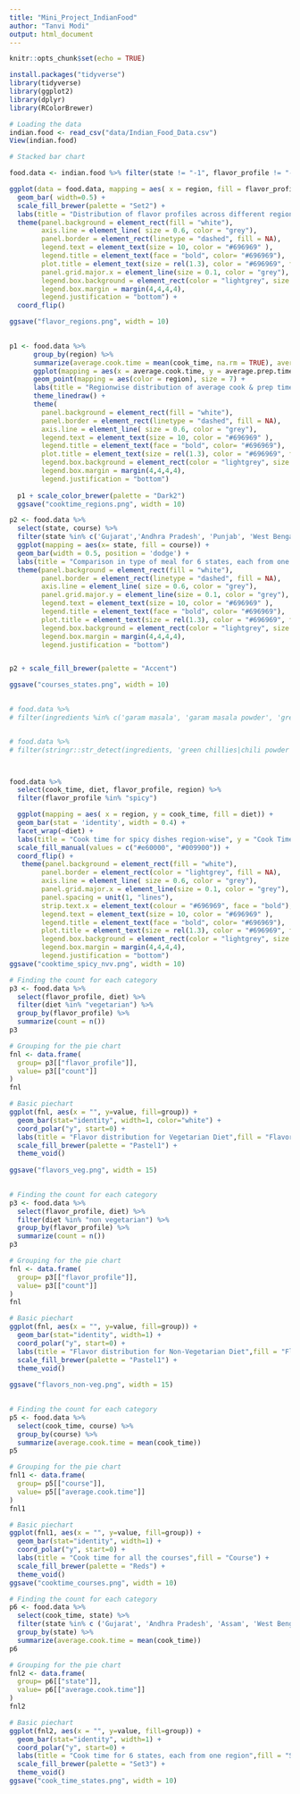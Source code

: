 ```yaml
---
title: "Mini_Project_IndianFood"
author: "Tanvi Modi"
output: html_document
---
```


```r
knitr::opts_chunk$set(echo = TRUE)
```


```r

install.packages("tidyverse")
library(tidyverse)
library(ggplot2)
library(dplyr)
library(RColorBrewer)

# Loading the data
indian.food <- read_csv("data/Indian_Food_Data.csv")
View(indian.food)

# Stacked bar chart

food.data <- indian.food %>% filter(state != "-1", flavor_profile != "-1", region != "-1", prep_time != "-1", cook_time != "-1")

ggplot(data = food.data, mapping = aes( x = region, fill = flavor_profile )) +
  geom_bar( width=0.5) +
  scale_fill_brewer(palette = "Set2") +
  labs(title = "Distribution of flavor profiles across different regions of India", x = "Region", y = "Count", fill = " Flavor") +
  theme(panel.background = element_rect(fill = "white"),
        axis.line = element_line( size = 0.6, color = "grey"),
        panel.border = element_rect(linetype = "dashed", fill = NA),
        legend.text = element_text(size = 10, color = "#696969" ),
        legend.title = element_text(face = "bold", color= "#696969"),
        plot.title = element_text(size = rel(1.3), color = "#696969", face = "bold"),
        panel.grid.major.x = element_line(size = 0.1, color = "grey"),
        legend.box.background = element_rect(color = "lightgrey", size = 0.2),
        legend.box.margin = margin(4,4,4,4),
        legend.justification = "bottom") +
  coord_flip()

ggsave("flavor_regions.png", width = 10)
        
```

```r

p1 <- food.data %>% 
      group_by(region) %>% 
      summarize(average.cook.time = mean(cook_time, na.rm = TRUE), average.prep.time = mean(prep_time, na.rm = TRUE)) %>%
      ggplot(mapping = aes(x = average.cook.time, y = average.prep.time)) +
      geom_point(mapping = aes(color = region), size = 7) +
      labs(title = "Regionwise distribution of average cook & prep time of dishes", x = " Average Cook Time (minutes)", y = " Average Prep Time (minutes)", color = "Region") + 
      theme_linedraw() +
      theme(
        panel.background = element_rect(fill = "white"),
        panel.border = element_rect(linetype = "dashed", fill = NA),
        axis.line = element_line( size = 0.6, color = "grey"),
        legend.text = element_text(size = 10, color = "#696969" ),
        legend.title = element_text(face = "bold", color= "#696969"),
        plot.title = element_text(size = rel(1.3), color = "#696969", face = "bold"),
        legend.box.background = element_rect(color = "lightgrey", size = 0.2),
        legend.box.margin = margin(4,4,4,4),
        legend.justification = "bottom")
    
  p1 + scale_color_brewer(palette = "Dark2") 
  ggsave("cooktime_regions.png", width = 10)

```

```r

p2 <- food.data %>% 
  select(state, course) %>%
  filter(state %in% c('Gujarat','Andhra Pradesh', 'Punjab', 'West Bengal', 'Maharashtra', 'Assam')) %>%
  ggplot(mapping = aes(x= state, fill = course)) +
  geom_bar(width = 0.5, position = 'dodge') + 
  labs(title = "Comparison in type of meal for 6 states, each from one region", x = "State", y = "Count", fill = "Course") +
  theme(panel.background = element_rect(fill = "white"),
        panel.border = element_rect(linetype = "dashed", fill = NA),
        axis.line = element_line( size = 0.6, color = "grey"),
        panel.grid.major.y = element_line(size = 0.1, color = "grey"),
        legend.text = element_text(size = 10, color = "#696969" ),
        legend.title = element_text(face = "bold", color= "#696969"),
        plot.title = element_text(size = rel(1.3), color = "#696969", face = "bold"),
        legend.box.background = element_rect(color = "lightgrey", size = 0.2),
        legend.box.margin = margin(4,4,4,4),
        legend.justification = "bottom") 


p2 + scale_fill_brewer(palette = "Accent") 

ggsave("courses_states.png", width = 10)
  
```


```r

# food.data %>%
# filter(ingredients %in% c('garam masala', 'garam masala powder', 'green chillies', 'chili powder', 'chili', 'chillies', 'red chilli' , 'green chili', 'black pepper'))


# food.data %>%
# filter(stringr::str_detect(ingredients, 'green chillies|chili powder|garam masala|garam masala powder|chili|chillies|red chilli|green chili|black pepper'))



food.data %>%
  select(cook_time, diet, flavor_profile, region) %>%
  filter(flavor_profile %in% "spicy") 

  ggplot(mapping = aes( x = region, y = cook_time, fill = diet)) +
  geom_bar(stat = 'identity', width = 0.4) +
  facet_wrap(~diet) +
  labs(title = "Cook time for spicy dishes region-wise", y = "Cook Time (minutes)", x = "Region", fill = "Diet", Facet = "Non Vegetarian", "Vegetarian") +
  scale_fill_manual(values = c("#e60000", "#009900")) +
  coord_flip() +
   theme(panel.background = element_rect(fill = "white"),
        panel.border = element_rect(color = "lightgrey", fill = NA),
        axis.line = element_line( size = 0.6, color = "grey"),
        panel.grid.major.x = element_line(size = 0.1, color = "grey"),
        panel.spacing = unit(1, "lines"),
        strip.text.x = element_text(colour = "#696969", face = "bold"),
        legend.text = element_text(size = 10, color = "#696969" ),
        legend.title = element_text(face = "bold", color= "#696969"),
        plot.title = element_text(size = rel(1.3), color = "#696969", face = "bold"),
        legend.box.background = element_rect(color = "lightgrey", size = 0.2),
        legend.box.margin = margin(4,4,4,4),
        legend.justification = "bottom") 
ggsave("cooktime_spicy_nvv.png", width = 10)

```

```r

# Finding the count for each category
p3 <- food.data %>%
  select(flavor_profile, diet) %>%
  filter(diet %in% "vegetarian") %>%
  group_by(flavor_profile) %>%
  summarize(count = n())
p3 

# Grouping for the pie chart
fnl <- data.frame(
  group= p3[["flavor_profile"]],
  value= p3[["count"]]
)
fnl

# Basic piechart
ggplot(fnl, aes(x = "", y=value, fill=group)) +
  geom_bar(stat="identity", width=1, color="white") +
  coord_polar("y", start=0) +
  labs(title = "Flavor distribution for Vegetarian Diet",fill = "Flavor") +
  scale_fill_brewer(palette = "Pastel1") +
  theme_void()
  
ggsave("flavors_veg.png", width = 15)
  
```

```r


# Finding the count for each category
p3 <- food.data %>%
  select(flavor_profile, diet) %>%
  filter(diet %in% "non vegetarian") %>%
  group_by(flavor_profile) %>%
  summarize(count = n())
p3 

# Grouping for the pie chart
fnl <- data.frame(
  group= p3[["flavor_profile"]],
  value= p3[["count"]]
)
fnl

# Basic piechart
ggplot(fnl, aes(x = "", y=value, fill=group)) +
  geom_bar(stat="identity", width=1) +
  coord_polar("y", start=0) +
  labs(title = "Flavor distribution for Non-Vegetarian Diet",fill = "Flavor") +
  scale_fill_brewer(palette = "Pastel1") +
  theme_void()
  
ggsave("flavors_non-veg.png", width = 15)
  
```
 

```r
# Finding the count for each category
p5 <- food.data %>%
  select(cook_time, course) %>%
  group_by(course) %>%
  summarize(average.cook.time = mean(cook_time))
p5 

# Grouping for the pie chart
fnl1 <- data.frame(
  group= p5[["course"]],
  value= p5[["average.cook.time"]]
)
fnl1

# Basic piechart
ggplot(fnl1, aes(x = "", y=value, fill=group)) +
  geom_bar(stat="identity", width=1) +
  coord_polar("y", start=0) +
  labs(title = "Cook time for all the courses",fill = "Course") +
  scale_fill_brewer(palette = "Reds") +
  theme_void()
ggsave("cooktime_courses.png", width = 10)
```



```r
# Finding the count for each category
p6 <- food.data %>%
  select(cook_time, state) %>%
  filter(state %in% c ('Gujarat', 'Andhra Pradesh', 'Assam', 'West Bengal', 'Maharashtra', 'Punjab')) %>%
  group_by(state) %>%
  summarize(average.cook.time = mean(cook_time))
p6 

# Grouping for the pie chart
fnl2 <- data.frame(
  group= p6[["state"]],
  value= p6[["average.cook.time"]]
)
fnl2

# Basic piechart
ggplot(fnl2, aes(x = "", y=value, fill=group)) +
  geom_bar(stat="identity", width=1) +
  coord_polar("y", start=0) +
  labs(title = "Cook time for 6 states, each from one region",fill = "State") +
  scale_fill_brewer(palette = "Set3") +
  theme_void()
ggsave("cook_time_states.png", width = 10)
```
